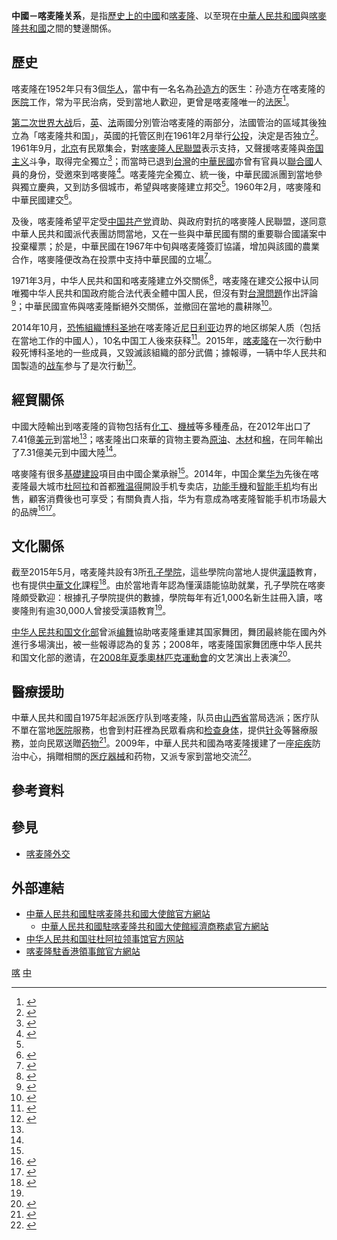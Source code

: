 {{NoteTA|G1=地名}}
{{not|中華民國與喀麥隆關係}}
{{Infobox bilateral relations|中國－喀麦隆|喀麦隆|中國|map=Cameroon China Locator.png|mission1=[[喀麥隆駐華大使館|喀麥隆駐華大使館]]|mission2=[[中國駐喀麥隆大使館|中國駐喀麥隆大使館]]|envoytitle1=[[喀麥隆駐華大使列表|大使]]|envoy1=[[马丁·姆巴纳|马丁·姆巴纳]]<ref>{{cite web |title = 驻华大使到任顺序及递交国书日期 |url = https://www.mfa.gov.cn/web/lbfw_673061/fgzl_673083/202201/t20220114_10495616.shtml |publisher = 中华人民共和国外交部 |access-date = 2022-05-21 |archive-date = 2022-02-15 |archive-url = https://web.archive.org/web/20220215180551/https://www.mfa.gov.cn/web/lbfw_673061/fgzl_673083/202201/t20220114_10495616.shtml }}</ref>|envoytitle2=[[中國駐喀麥隆大使列表|大使]]|envoy2=[[王英武|王英武]]}}
'''中國－喀麦隆关系'''，是指[[中國歷史|歷史上的中國]]和[[喀麦隆歷史|喀麦隆]]、以至現在[[中華人民共和國|中華人民共和國]]與[[喀麥隆共和國|喀麥隆共和國]]之間的雙邊關係。

== 歷史 ==
喀麦隆在1952年只有3個[[喀麥隆華人|华人]]，當中有一名名為[[孙造方|孙造方]]的医生：孙造方在喀麦隆的[[医院|医院]]工作，常为平民治病，受到當地人歡迎，更曾是喀麦隆唯一的[[法医|法医]]<ref>{{cite book|author1=周南京|title=华侨华人百科全书: 歷史卷|issue=8|publisher=中国华侨出版社|year=2002}}</ref>{{Rp|224}}。

[[第二次世界大战|第二次世界大战]]后，[[英國|英]]、[[法國|法]]兩國分別管治喀麦隆的兩部分，法國管治的區域其後独立為「喀麦隆共和国」，英國的托管区則在1961年2月举行[[公投|公投]]，決定是否独立<ref>{{cite web|title=喀麦隆国家概况|url=http://www.fmprc.gov.cn/mfa_chn/gjhdq_603914/gj_603916/fz_605026/1206_605558/|publisher=中华人民共和国外交部|accessdate=2015-06-23|archiveurl=https://web.archive.org/web/20150320015926/http://www.fmprc.gov.cn/mfa_chn/gjhdq_603914/gj_603916/fz_605026/1206_605558/|archivedate=2015-03-20|deadurl=no}}</ref>。1961年9月，[[北京|北京]]有民眾集会，對[[喀麥隆人民聯盟|喀麥隆人民聯盟]]表示支持，又聲援喀麦隆與[[帝国主义|帝国主义]]斗争，取得完全獨立<ref>{{cite book|author1=王一华 (编)|author2=白水|author3=赵呈元|title=中华人民共和国大事日志|publisher=济南出版社|year=1992}}</ref>{{Rp|350}}；而當時已退到[[台灣|台灣]]的[[中華民國|中華民國]]亦曾有官員以[[聯合國|聯合國]]人員的身份，受邀來到喀麥隆<ref name=frc>{{cite journal|title=時事参考資料|publisher=行政院新聞局|issue=144–158}}</ref>。喀麦隆完全獨立、統一後，中華民國派團到當地參與獨立慶典，又到訪多個城市，希望與喀麥隆建立邦交<ref name=frc/>。1960年2月，喀麥隆和中華民國建交<ref>{{cite book|title=中華民國外交年鑑|publisher=中華民國外交部|year=1998}}</ref>{{Rp|37}}。

及後，喀麦隆希望平定受[[中国共产党|中国共产党]]資助、與政府對抗的喀麥隆人民聯盟，遂同意中華人民共和國派代表團訪問當地，又在一些與中華民國有關的重要聯合國議案中投棄權票；於是，中華民國在1967年中旬與喀麦隆簽訂協議，增加與該國的農業合作，喀麥隆便改為在投票中支持中華民國的立場<ref name=vote>{{cite book|author1=王文隆|title=外交下鄉, 農業出洋: 中華民國農技援助非洲的實施和影響 ,1960-1974|publisher=國立政治大學歷史學系|year=2004|isbn=9789570175035}}</ref>{{Rp|326}}。

1971年3月，中华人民共和国和喀麦隆建立外交關係<ref>{{cite web|author1=小溪 (编)|title=1971年3月26日 我国与喀麦隆建交|url=http://www.china.com.cn/aboutchina/txt/2009-03/25/content_17496951.htm|website=中国网|accessdate=2015-06-23|date=2009-03-25|archive-date=2015-06-24|archive-url=https://web.archive.org/web/20150624162155/http://www.china.com.cn/aboutchina/txt/2009-03/25/content_17496951.htm|dead-url=no}}</ref>，喀麦隆在建交公报中认同唯獨中华人民共和国政府能合法代表全體中国人民，但沒有對[[台灣問題|台灣問題]]作出評論<ref>{{cite web|title=关于中华人民共和国和喀麦隆联邦共和国建立外交关系的联合公报|url=http://www.fmprc.gov.cn/mfa_chn/ziliao_611306/1179_611310/t6575.shtml|accessdate=2015-06-23|archiveurl=https://web.archive.org/web/20150623112413/http://www.fmprc.gov.cn/mfa_chn/ziliao_611306/1179_611310/t6575.shtml|archivedate=2015-06-23|deadurl=no}}</ref>；中華民國宣佈與喀麦隆斷絕外交關係，並撤回在當地的農耕隊<ref>{{cite book|title=中華民國史事纪要 (初稿)|issue=1|year=1971}}</ref>。

2014年10月，[[恐怖組織|恐怖組織]][[博科圣地|博科圣地]]在喀麦隆近[[尼日利亚|尼日利亚]]边界的地区绑架人质（包括在當地工作的中國人），10名中国工人後來获释<ref>{{cite news|title=“博科圣地”释27人 包括10华工|url=http://news.takungpao.com/paper/q/2014/1012/2776510.html|accessdate=2015-06-23|publisher=大公网|date=2014-10-12|archiveurl=https://web.archive.org/web/20150623152434/http://news.takungpao.com/paper/q/2014/1012/2776510.html|archivedate=2015-06-23|deadurl=no}}</ref>。2015年，[[喀麦隆|喀麦隆]]在一次行動中殺死博科圣地的一些成員，又毀滅該組織的部分武備；據報導，一辆中华人民共和国製造的[[战车|战车]]参与了是次行動<ref>{{cite news|author1=王朋飞 (编)|title=喀麦隆疑用中国战车击毁恐怖分子装甲车|url=http://www.chinanews.com/mil/hd2011/2015/01-30/475632.shtml|accessdate=2015-06-23|publisher=中新网|date=2015-01-30|archiveurl=https://web.archive.org/web/20150130162535/http://www.chinanews.com/mil/hd2011/2015/01-30/475632.shtml|archivedate=2015-01-30|deadurl=no}}</ref>。

== 經貿關係 ==
{{Gallery
|title=中國－喀麦隆貿易的商品比例
|width=300
|height=250
|align=center
|lines=1
|File:产品中国出口到喀麦隆 (2012).PNG|中國大陸出口到喀麦隆的商品（2012年）<ref name=tradea>{{cite web|author=Alexander Simoes|title=产品中国出口到喀麦隆 (2012)|url=https://atlas.media.mit.edu/zh/explore/tree_map/hs/export/chn/cmr/show/2012/|publisher=Observatory of Economic Complexity|accessdate=2015-06-23}}</ref>
|File:产品喀麦隆出口到中国 (2012).PNG|喀麦隆出口到中國大陸的商品（2012年）<ref name=tradeb>{{cite web|author=Alexander Simoes|title=产品喀麦隆出口到中国 (2012)|url=https://atlas.media.mit.edu/zh/explore/tree_map/hs/export/cmr/chn/show/2012/|publisher=Observatory of Economic Complexity|accessdate=2015-06-23}}{{Dead link}}</ref>
}}
中國大陸輸出到喀麦隆的貨物包括有[[化學工業|化工]]、[[機械|機械]]等多種產品，在2012年出口了7.41億[[美元|美元]]到當地<ref name=tradea/>；喀麦隆出口來華的貨物主要為[[原油|原油]]、[[木材|木材]]和[[棉|棉]]，在同年輸出了7.31億美元到中國大陸<ref name=tradeb/>。

喀麥隆有很多[[基礎建設|基礎建設]]項目由中國企業承辦<ref name=edu />。2014年，中国企業[[华为|华为]]先後在喀麦隆最大城市[[杜阿拉|杜阿拉]]和首都[[雅温得|雅温得]]開設手机专卖店，[[功能手機|功能手機]]和[[智能手机|智能手机]]均有出售，顧客消費後也可享受{{link-en|售后服务|After-sales}}；有關負責人指，华为有意成為喀麦隆智能手机市场最大的品牌<ref>{{cite web|title=华为公司在喀麦隆开设首家手机专卖店|url=http://cm.mofcom.gov.cn/article/catalog/zgqy/201407/20140700654040.shtml|publisher=中华人民共和国驻喀麦隆共和国大使馆经济商务参赞处|accessdate=2015-06-23|archiveurl=https://web.archive.org/web/20150623133430/http://cm.mofcom.gov.cn/article/catalog/zgqy/201407/20140700654040.shtml|archivedate=2015-06-23|deadurl=no|date=2014-07-08}}</ref><ref>{{cite web|title=华为公司在喀麦隆开设第二家手机专卖店|url=http://cm.mofcom.gov.cn/article/catalog/zgqy/201412/20141200839800.shtml|publisher=中华人民共和国驻喀麦隆共和国大使馆经济商务参赞处|accessdate=2015-06-23|archiveurl=https://web.archive.org/web/20150623133817/http://cm.mofcom.gov.cn/article/catalog/zgqy/201412/20141200839800.shtml|archivedate=2015-06-23|deadurl=yes|date=2014-12-19}}</ref>。

== 文化關係 ==
截至2015年5月，喀麦隆共設有3所[[孔子學院|孔子學院]]，這些學院向當地人提供[[漢語|漢語]]教育，也有提供[[中華文化|中華文化]]課程<ref name=edu>{{cite news|title=喀麥隆華人：中企搞基建　青年爭學漢語搵工|url=http://hk.on.cc/int/bkn/cnt/news/20150527/bknint-20150527171053384-0527_17011_001.html|accessdate=2015-06-23|agency=東方報業集團|date=2015-05-27|archiveurl=https://web.archive.org/web/20150623154336/http://hk.on.cc/int/bkn/cnt/news/20150527/bknint-20150527171053384-0527_17011_001.html|archivedate=2015-06-23|deadurl=no}}</ref>。由於當地青年認為懂漢語能協助就業，孔子學院在喀麥隆頗受歡迎：根據孔子學院提供的數據，學院每年有近1,000名新生註冊入讀，喀麥隆則有逾30,000人曾接受漢語教育<ref name=edu/>。

[[中华人民共和国文化部|中华人民共和国文化部]]曾派[[编舞|编舞]]協助喀麦隆重建其国家舞团，舞团最終能在國內外進行多場演出，被一些報導認為{{link-en|喀麦隆文化|Culture of Cameroon}}的复苏；2008年，喀麦隆国家舞团應中华人民共和国文化部的邀请，在[[2008年夏季奧林匹克運動會|2008年夏季奧林匹克運動會]]的文艺演出上表演<ref>{{cite web|title=中国和喀麦隆文化交流概况|url=http://cm.china-embassy.org/chn/whjy/t1175621.htm|publisher=中华人民共和国驻喀麦隆共和国大使馆|accessdate=2015-06-23|archiveurl=https://web.archive.org/web/20150623161342/http://cm.china-embassy.org/chn/whjy/t1175621.htm|archivedate=2015-06-23|deadurl=no}}</ref>。

== 醫療援助 ==
中華人民共和國自1975年起派医疗队到喀麦隆，队员由[[山西省|山西省]]當局选派；医疗队不單在當地[[医院|医院]]服務，也會到村莊裡為民眾看病和[[身体检查|检查身体]]，提供[[针灸|针灸]]等醫療服務，並向民眾送贈[[药物|药物]]<ref>{{cite news|author1=孙扬 (编)|author2=黄亚男|title=中国医疗队为喀麦隆村民义诊|url=http://news.xinhuanet.com/world/2015-03/30/c_1114805703.htm|accessdate=2015-06-23|publisher=新华网|date=2015-03-30}}</ref>。2009年，中華人民共和國為喀麦隆援建了一座[[疟疾|疟疾]]防治中心，捐贈相關的[[医疗器械|医疗器械]]和药物，又派专家到當地交流<ref>{{cite web|title=中国援建喀麦隆疟疾防治中心揭牌|url=http://www.mfa.gov.cn/zflt/chn/zfgx/zfgxjmhz/t555277.htm|website=中非合作论坛|publisher=中华人民共和国外交部|accessdate=2015-06-23|archiveurl=https://web.archive.org/web/20150623162404/http://www.mfa.gov.cn/zflt/chn/zfgx/zfgxjmhz/t555277.htm|archivedate=2015-06-23|deadurl=no|date=2009-04-01}}</ref>。

== 參考資料 ==
{{Reflist|2}}

== 參見 ==
{{Portal box|國際關係|中國|中華人民共和國|喀麥隆|非洲|image4=Flag of Cameroon.svg}}
* [[喀麦隆外交|喀麦隆外交]]

== 外部連結 ==
* [http://cm.china-embassy.gov.cn/chn/ 中華人民共和國駐喀麦隆共和國大使館官方網站]{{zh-hans icon}}{{fr icon}}
** [http://cm.mofcom.gov.cn/ 中華人民共和國駐喀麦隆共和國大使館經濟商務處官方網站] {{Wayback|url=http://cm.mofcom.gov.cn/ |date=20150510145633 }}{{zh-hans icon}}
* [http://douala.china-consulate.gov.cn/chn/ 中华人民共和国驻杜阿拉领事馆官方网站]{{zh-hans icon}}{{fr icon}}
* [http://www.camerooncchk.com/ 喀麦隆駐香港領事館官方網站]{{Wayback|url=http://www.camerooncchk.com/ |date=20150801004617 }}{{en icon}}

{{中華人民共和國外交}}
{{喀麥隆外交}}
[[Category:中非關係|喀]]
[[Category:喀麥隆雙邊關係|中]]